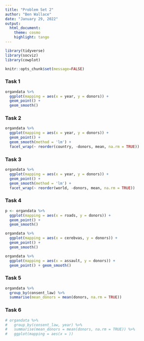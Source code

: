 ```yaml
---
title: "Problem Set 2"
author: "Ben Wallace"
date: "January 29, 2022"
output: 
  html_document:
    theme: cosmo
    highlight: tango
---
```


```r
library(tidyverse)
library(socviz)
library(cowplot)
```

```r
knitr::opts_chunk$set(message=FALSE)
```


### Task 1

```r
organdata %>% 
  ggplot(mapping = aes(x = year, y = donors)) +
  geom_point() +
  geom_smooth()
```

### Task 2

```r
organdata %>% 
  ggplot(mapping = aes(x = year, y = donors)) +
  geom_point() +
  geom_smooth(method = 'lm') +
  facet_wrap(~ reorder(country, -donors, mean, na.rm = TRUE))
```

### Task 3

```r
organdata %>% 
  ggplot(mapping = aes(x = year, y = donors)) +
  geom_point() +
  geom_smooth(method = 'lm') +
  facet_wrap(~ reorder(world, -donors, mean, na.rm = TRUE))
```

### Task 4

```r
p <- organdata %>% 
  ggplot(mapping = aes(x = roads, y = donors)) +
  geom_point() +
  geom_smooth()

organdata %>% 
  ggplot(mapping = aes(x = cerebvas, y = donors)) +
  geom_point() +
  geom_smooth()

organdata %>% 
  ggplot(mapping = aes(x = assault, y = donors)) +
  geom_point() + geom_smooth()
```

### Task 5

```r
organdata %>% 
  group_by(consent_law) %>% 
  summarise(mean_donors = mean(donors, na.rm = TRUE))
```

### Task 6

```r
# organdata %>% 
#   group_by(consent_law, year) %>% 
#   summarise(mean_donors = mean(donors, na.rm = TRUE)) %>% 
#   ggplot(mapping = aes(x = ))
```

